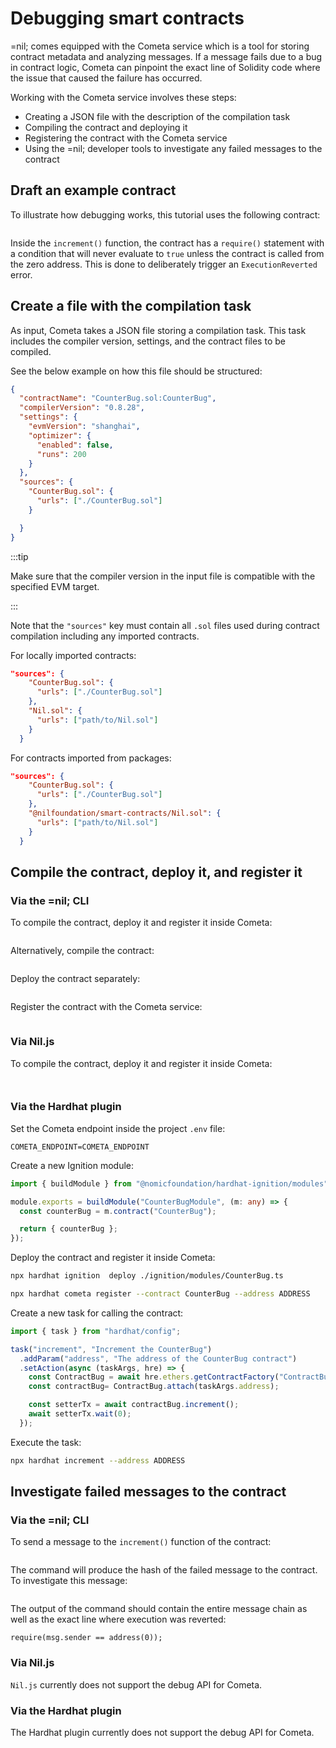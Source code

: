 # Debugging smart contracts

=nil; comes equipped with the Cometa service which is a tool for storing contract metadata and analyzing messages. If a message fails due to a bug in contract logic, Cometa can pinpoint the exact line of Solidity code where the issue that caused the failure has occurred.

Working with the Cometa service involves these steps:

* Creating a JSON file with the description of the compilation task
* Compiling the contract and deploying it
* Registering the contract with the Cometa service
* Using the =nil; developer tools to investigate any failed messages to the contract

## Draft an example contract

To illustrate how debugging works, this tutorial uses the following contract:

```solidity showLineNumbers file=../../tests/CounterBug.sol start=startContract end=endContract
```

Inside the `increment()` function, the contract has a `require()` statement with a condition that will never evaluate to `true` unless the contract is called from the zero address. This is done to deliberately trigger an `ExecutionReverted` error.

## Create a file with the compilation task

As input, Cometa takes a JSON file storing a compilation task. This task includes the compiler version, settings, and the contract files to be compiled.

See the below example on how this file should be structured:

```json showLineNumbers
{
  "contractName": "CounterBug.sol:CounterBug",
  "compilerVersion": "0.8.28",
  "settings": {
    "evmVersion": "shanghai",
    "optimizer": {
      "enabled": false,
      "runs": 200
    }
  },
  "sources": {
    "CounterBug.sol": {
      "urls": ["./CounterBug.sol"]
    }

  }
}
```

:::tip

Make sure that the compiler version in the input file is compatible with the specified EVM target.

:::

Note that the `"sources"` key must contain all `.sol` files used during contract compilation including any imported contracts.

For locally imported contracts:

```json showLineNumbers
"sources": {
    "CounterBug.sol": {
      "urls": ["./CounterBug.sol"]
    },
    "Nil.sol": {
      "urls": ["path/to/Nil.sol"]
    }
  }
```

For contracts imported from packages:

```json showLineNumbers
"sources": {
    "CounterBug.sol": {
      "urls": ["./CounterBug.sol"]
    },
    "@nilfoundation/smart-contracts/Nil.sol": {
      "urls": ["path/to/Nil.sol"]
    }
  }
```

## Compile the contract, deploy it, and register it

### Via the =nil; CLI

To compile the contract, deploy it and register it inside Cometa:

```bash file=../../tests/commands.mjs start=startCometaCommand end=endCometaCommand
```

Alternatively, compile the contract:

```bash file=../../tests/compilationCommands.js start=startCounterBugCompilationCommand end=endCounterBugCompilationCommand
```

Deploy the contract separately:

```bash file=../../tests/commands.mjs start=startCounterBugDeploymentCommand end=endCounterBugDeploymentCommand
```

Register the contract with the Cometa service:

```bash file=../../tests/cometa-and-debugging.test.mts start=startCounterBugRegistrationCommand end=endCounterBugRegistrationCommand
```

### Via Nil.js

To compile the contract, deploy it and register it inside Cometa:

```typescript showLineNumbers file=../../tests/cometa-and-debugging.test.mts start=startNilJSImport end=endNilJSImport
```

```typescript showLineNumbers file=../../tests/cometa-and-debugging.test.mts start=startNilJSCometaTutorialSnippet end=endNilJSCometaTutorialSnippet
```

### Via the Hardhat plugin

Set the Cometa endpoint inside the project `.env` file:

```
COMETA_ENDPOINT=COMETA_ENDPOINT
```

Create a new Ignition module:

```ts showLineNumbers
import { buildModule } from "@nomicfoundation/hardhat-ignition/modules";

module.exports = buildModule("CounterBugModule", (m: any) => {
  const counterBug = m.contract("CounterBug");

  return { counterBug };
});
```

Deploy the contract and register it inside Cometa:

```bash
npx hardhat ignition  deploy ./ignition/modules/CounterBug.ts
```

```bash
npx hardhat cometa register --contract CounterBug --address ADDRESS
```

Create a new task for calling the contract:

```ts showLineNumbers
import { task } from "hardhat/config";

task("increment", "Increment the CounterBug")
  .addParam("address", "The address of the CounterBug contract")
  .setAction(async (taskArgs, hre) => {
    const ContractBug = await hre.ethers.getContractFactory("ContractBug");
    const contractBug= ContractBug.attach(taskArgs.address);

    const setterTx = await contractBug.increment();
    await setterTx.wait(0);
  });
```

Execute the task:

```bash
npx hardhat increment --address ADDRESS
```

## Investigate failed messages to the contract

### Via the =nil; CLI

To send a message to the `increment()` function of the contract:

```bash file=../../tests/cometa-and-debugging.test.mts start=startCounterBugIncrementCommand end=endCounterBugIncrementCommand
```

The command will produce the hash of the failed message to the contract. To investigate this message:

```bash file=../../tests/cometa-and-debugging.test.mts start=startDebugCommand end=endDebugCommand
```

The output of the command should contain the entire message chain as well as the exact line where execution was reverted:

```solidity showLineNumbers
require(msg.sender == address(0));
```

### Via Nil.js

`Nil.js` currently does not support the debug API for Cometa.

### Via the Hardhat plugin

The Hardhat plugin currently does not support the debug API for Cometa.